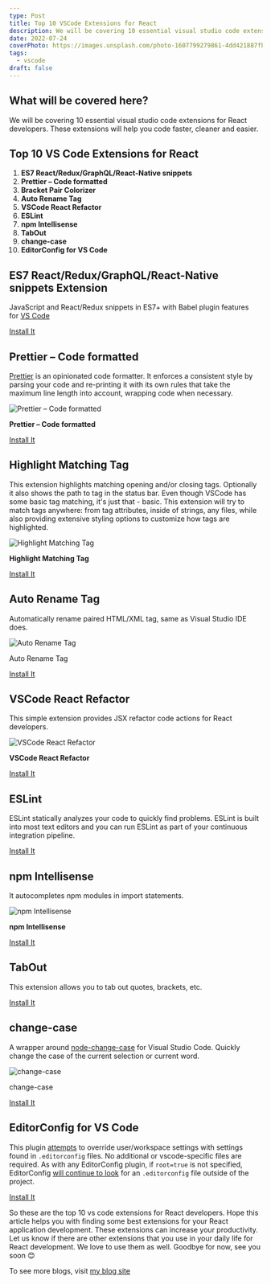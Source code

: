 ```yaml
---
type: Post
title: Top 10 VSCode Extensions for React
description: We will be covering 10 essential visual studio code extensions for React developers. These extensions will help you code faster, cleaner and easier.
date: 2022-07-24
coverPhoto: https://images.unsplash.com/photo-1607799279861-4dd421887fb3?ixlib=rb-1.2.1&ixid=MnwxMjA3fDB8MHxwaG90by1wYWdlfHx8fGVufDB8fHx8&auto=format&fit=crop&w=2340&q=80
tags:
  - vscode
draft: false
---
```


## What will be covered here?

We will be covering 10 essential visual studio code extensions for React developers. These extensions will help you code faster, cleaner and easier.

## Top 10 VS Code Extensions for React

1. **ES7 React/Redux/GraphQL/React-Native snippets**
2. **Prettier – Code formatted**
3. **Bracket Pair Colorizer**
4. **Auto Rename Tag**
5. **VSCode React Refactor**
6. **ESLint**
7. **npm Intellisense**
8. **TabOut**
9. **change-case**
10. **EditorConfig for VS Code**

## **ES7 React/Redux/GraphQL/React-Native snippets** Extension

JavaScript and React/Redux snippets in ES7+ with Babel plugin features for [VS Code](https://code.visualstudio.com/)

[Install It](https://marketplace.visualstudio.com/items?itemName=dsznajder.es7-react-js-snippets)

## **Prettier – Code formatted**

[Prettier](https://prettier.io/) is an opinionated code formatter. It enforces a consistent style by parsing your code and re-printing it with its own rules that take the maximum line length into account, wrapping code when necessary.

![**Prettier – Code formatted**](https://glebbahmutov.com/blog/images/prettier/projectB.gif)

**Prettier – Code formatted**

[Install It](https://marketplace.visualstudio.com/items?itemName=esbenp.prettier-vscode)

## **Highlight Matching Tag**

This extension highlights matching opening and/or closing tags. Optionally it also shows the path to tag in the status bar. Even though VSCode has some basic tag matching, it's just that - basic. This extension will try to match tags anywhere: from tag attributes, inside of strings, any files, while also providing extensive styling options to customize how tags are highlighted.

![**Highlight Matching Tag**](https://images2.imgbox.com/71/2a/zIA1XCzK_o.gif)

**Highlight Matching Tag**

[Install It](https://marketplace.visualstudio.com/items?itemName=vincaslt.highlight-matching-tag)

## Auto Rename Tag

Automatically rename paired HTML/XML tag, same as Visual Studio IDE does.

![Auto Rename Tag](https://github.com/formulahendry/vscode-auto-rename-tag/raw/HEAD/images/usage.gif)

Auto Rename Tag

[Install It](https://marketplace.visualstudio.com/items?itemName=formulahendry.auto-rename-tag)

## **VSCode React Refactor**

This simple extension provides JSX refactor code actions for React developers.

![**VSCode React Refactor**](https://github.com/planbcoding/vscode-react-refactor/raw/master/assets/images/preview.gif)

**VSCode React Refactor**

[Install It](https://marketplace.visualstudio.com/items?itemName=planbcoding.vscode-react-refactor)

## ESLint

ESLint statically analyzes your code to quickly find problems. ESLint is built into most text editors and you can run ESLint as part of your continuous integration pipeline.

[Install It](https://marketplace.visualstudio.com/items?itemName=dbaeumer.vscode-eslint)

## **npm Intellisense**

It autocompletes npm modules in import statements.

![**npm Intellisense**](https://github.com/ChristianKohler/NpmIntellisense/raw/master/images/auto_complete.gif)

**npm Intellisense**

[Install It](https://marketplace.visualstudio.com/items?itemName=christian-kohler.npm-intellisense)

## TabOut

This extension allows you to tab out quotes, brackets, etc.

[Install It](https://marketplace.visualstudio.com/items?itemName=albert.TabOut)

## change-case

A wrapper around [node-change-case](https://github.com/blakeembrey/node-change-case) for Visual Studio Code. Quickly change the case of the current selection or current word.

![change-case](https://cloud.githubusercontent.com/assets/2899448/10712456/3c5e29b6-7a9c-11e5-9ce4-7eb944889696.gif)

change-case

[Install It](https://marketplace.visualstudio.com/items?itemName=wmaurer.change-case)

## EditorConfig for VS Code

This plugin [attempts](https://marketplace.visualstudio.com/items?itemName=EditorConfig.EditorConfig#known-issues) to override user/workspace settings with settings found in `.editorconfig` files. No additional or vscode-specific files are required. As with any EditorConfig plugin, if `root=true` is not specified, EditorConfig [will continue to look](https://editorconfig.org/#file-location) for an `.editorconfig` file outside of the project.

[Install It](https://marketplace.visualstudio.com/items?itemName=EditorConfig.EditorConfig)

So these are the top 10 vs code extensions for React developers. Hope this article helps you with finding some best extensions for your React application development. These extensions can increase your productivity. Let us know if there are other extensions that you use in your daily life for React development. We love to use them as well. Goodbye for now, see you soon 😊

To see more blogs, visit [my blog site](https://rohidulislam.com)
